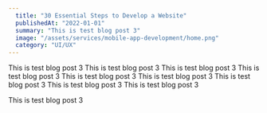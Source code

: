 ```yaml
---
  title: "30 Essential Steps to Develop a Website"
  publishedAt: "2022-01-01"
  summary: "This is test blog post 3"
  image: "/assets/services/mobile-app-development/home.png"
  category: "UI/UX"
---
```


This is test blog post 3 This is test blog post 3 This is test blog post 3 This is test blog post 3 This is test blog post 3 This is test blog post 3 This is test blog post 3 This is test blog post 3 This is test blog post 3

This is test blog post 3
